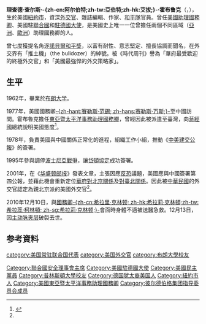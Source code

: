 {{noteTA
|T=zh-tw:李察·郝爾布魯克;zh-cn:理查德·霍布鲁克;zh-hant:理查德·霍布魯克;zh-hk:李察·霍爾布魯克;
|G1=人名|G2=PresidentsUS
|1=zh-tw:李察;zh-cn:理查德;zh-hant:理查德;zh-hk:李察;
|2=zh-tw:郝爾布魯克;zh-cn:霍布鲁克;zh-hant:霍布魯克;zh-hk:霍爾布魯克;
|3=zh-cn:比尔·理查森;zh-hk:標·李察遜;zh-tw:比爾·李察遜;zh-hant:比爾·理查德森;
|4=zh-tw:尼格羅龐提;zh-cn:内格罗蓬特;zh-hk:內格羅蓬特;
|5=zh-cn:贝拉克·奥巴马; zh-tw:巴拉克·歐巴馬; zh-hk:巴拉克·奧巴馬;
|6=zh-cn:比尔·克林顿; zh-tw:比爾·柯林頓; zh-hk:標·克林頓;
|7=zh-cn:格罗斯曼;zh-tw:葛洛斯曼;
|8=zh-tw:柯布隆;zh-cn:科恩布卢姆;
|9=zh-tw:金密特;zh-cn:金米特;
|10=zh-tw:萊德曼;zh-cn:雷德曼;
|11=zh-hans:和平队; zh-tw:和平工作團;
}}

{{Infobox US Cabinet official
|birthname=Richard Charles Albert Holbrooke
|image=Richard Holbrooke.jpg
|order1=美國阿富汗暨巴基斯坦特使
|term_start1=2009年1月22日
|term_end1=2010年12月12日
|president1=[[贝拉克·奥巴马|贝拉克·奥巴马]]
|predecessor1=首任
|successor1={{tsl|en|Marc Grossman|马克·格罗斯曼}}
|office3=第22任[[美国常驻联合国代表列表|美國常駐聯合國代表]]
|term_start3=1999年8月25日
|term_end3=2001年1月20日
|predecessor3=[[比尔·理查森|比尔·理查森]]
|successor3=[[约翰·内格罗蓬特|约翰·D·内格罗蓬特]]
|president3=[[比尔·克林顿|比尔·克林顿]]
|office4={{tsl|en|Assistant Secretary of State for European and Canadian Affairs|歐洲與歐亞事務助理國務卿}}
|president4=[[比尔·克林顿|比尔·克林顿]]
|term_start4=1994年9月13日
|term_end4=1996年2月21日
|preceded4={{tsl|en|Stephen A. Oxman|史蒂芬·A·歐克斯曼}}
|succeeded4={{tsl|en|John C. Kornblum|约翰·C·科恩布卢姆}}
|office5={{tsl|en|United States Ambassador to Germany|美國駐德國大使}}
|term_start5=1993年10月19日
|term_end5=1994年9月12日
|predecessor5={{tsl|en|Robert M. Kimmitt|勞勃·M·金密特}}
|successor5={{tsl|en|Charles E. Redman|查爾斯·E·萊德曼}}
|president5=[[比尔·克林顿|比尔·克林顿]]
|office6=第15任[[美國東亞暨太平洋事務助理國務卿|東亞暨太平洋事務助理國務卿]]
|term_start6=1977年3月31日
|term_end6=1981年1月13日
|predecessor6=[[恒安石|恒安石]]
|successor6=[[何志立|何志立]]
|president6=[[吉米·卡特|吉米·卡特]]
|birth_date={{birth date|1941|4|24|mf=y}}
|birth_place=紐約州紐約
|death_date={{death date and age|mf=yes|2010|12|13|1941|4|24}}
|death_place=[[华盛顿哥伦比亚特区|华盛顿哥伦比亚特区]]
|religion=
|party=[[民主党_(美国)|民主黨人]]
|alma_mater=[[布朗大学|布朗大学]]<br>[[普林斯顿大学|普林斯顿大学]]
|spouse=萊蓮·蘇利文 (m. 1964)<br>布萊絲·巴比亞克 (m. 1977)<br>{{tsl|en|Kati Marton|凯蒂·马顿}} (m. 1995–2010; his death)
|children=2 sons
}}

'''理查德·查尔斯·-{zh-cn:阿尔伯特;zh-tw:亞伯特;zh-hk:艾拔;}-·霍布鲁克'''（{{lang-en|Richard Charles Albert Holbrooke}}，{{bd|1941年|4月24日|2010年|12月13日|catIdx=Holbrooke, Richard}}），生於美國[[紐約市|紐約市]]，資深[[外交官|外交官]]、雜誌編輯、作家、[[和平隊|和平隊]]官員。曾任[[美國助理國務卿|美國助理國務卿]]、美國駐[[聯合國|聯合國]]和[[美國駐德國大使館|駐德國大使]]，是美國史上唯一一位曾擔任兩個不同區域（[[亞洲|亞洲]]、[[歐洲|歐洲]]）助理國務卿的人。

曾七度獲提名角逐[[諾貝爾和平獎|諾貝爾和平獎]]，以富有耐性、意志堅定、擅長協調而聞名，在外交界有「推土機」（the bulldozer）的綽號。被《時代周刊》譽為「華府最受歡迎的終極外交官」和「美國最強悍的外交策略家」。

==生平==
1962年，畢業於[[布朗大学|布朗大学]]。

1977年，美國國務卿[[赛勒斯·万斯|-{zh-hant:賽勒斯·范錫; zh-hans:赛勒斯·万斯;}-]]至中國訪問。霍布魯克擔任[[美國東亞暨太平洋事務助理國務卿|東亞暨太平洋事務助理國務卿]]，曾經因此被派遣至臺灣，向[[蔣經國|蔣經國]]總統說明美國態度<ref name=udn1>{{cite news|url=http://udn.com/NEWS/WORLD/WOR6/6033389.shtml|title=卡特親中 郝來台說明|publisher=聯合報|date=2010-12-15|accessdate=2010-12-15|archive-date=2010-12-18|archive-url=https://web.archive.org/web/20101218153622/http://udn.com/NEWS/WORLD/WOR6/6033389.shtml|dead-url=no}}</ref>。

1978年，負責美國與中國關係正常化的進程，組織工作小組，推動《[[中美三个联合公报|中美建交公報]]》的簽署。

1995年參與調停[[波士尼亞戰爭|波士尼亞戰爭]]，讓[[岱頓協定|岱頓協定]]成功簽署。

2001年，在《[[华盛顿邮报|华盛顿邮报]]》發表文章，主張因應[[反恐战争|反恐]]議題，美國應與中國簽署第四公報，並藉此機會重新定位[[中美关系|華府對北京關係]]及[[中華民國與美國關係|對臺北關係]]。因此被[[中華民國|中華民國]]的外交官認定為親北京派的美國外交官<ref name=udn1></ref>。

2010年12月10日，與[[美国国务卿|國務卿]][[希拉里·罗德姆·克林顿|-{zh-cn:希拉里·克林顿; zh-hk:希拉莉·克林頓;zh-tw:希拉蕊·柯林頓; zh-sg:希拉莉·克林顿;}-]]會面時身體不適被送醫急救。12月13日，因[[主动脉夹层|主动脉夹层]]破裂去世。

==参考資料==
<div class="references-small">
<references />
</div>
{{Authority control}}
{{DEFAULTSORT:Holbrooke, Richard}}
[[Category:聯合國安全理事會主席|Category:聯合國安全理事會主席]]
[[category:美国常驻联合国代表|category:美国常驻联合国代表]]
[[Category:美國駐德國大使|Category:美國駐德國大使]]
[[category:美国外交官|category:美国外交官]]
[[Category:美國民主黨員|Category:美國民主黨員]]
[[Category:普林斯頓大學校友|Category:普林斯頓大學校友]]
[[category:布朗大學校友|category:布朗大學校友]]
[[Category:德国犹太裔美国人|Category:德国犹太裔美国人]]
[[Category:紐約市人|Category:紐約市人]]
[[Category:美國東亞暨太平洋事務助理國務卿|Category:美國東亞暨太平洋事務助理國務卿]]
[[Category:彼尔德伯格集团指导委员会成员|Category:彼尔德伯格集团指导委员会成员]]